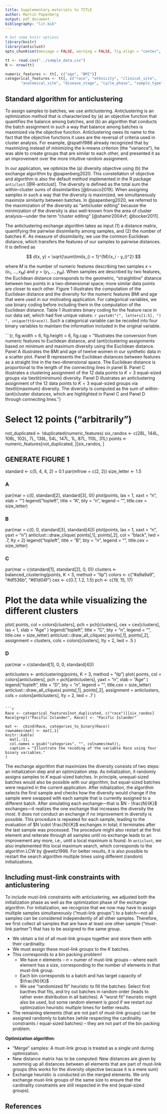 ```yaml
---
title: Supplementary materials to TITLE
author: Martin Papenberg
output: pdf_document
bibliography: "lit.bib"
---
```


```r
# Set some knitr options
library(knitr)
library(anticlust)
opts_chunk$set(message = FALSE, warning = FALSE, fig.align = "center", echo = FALSE)

tt <- read.csv("../sample_data.csv")
N <- nrow(tt)

numeric_features <- tt[, c("age", "BMI")]
categorical_features <- tt[, c("race", "ethnicity", "clinical_site", 
       "anatomical_site", "disease_stage", "cycle_phase", "sample_type", "lesion_type")]

```

## Standard algorithm for anticlustering

To assign samples to batches, we use anticlustering. Anticlustering is an optimization method that is characterized by (a) an objective function that quantifies the balance among batches, and (b) an algorithm that conducts the batch assignment in such a way that balance among batches is maximized via the objective function. Anticlustering owes its name to the fact that the objective functions it uses are the reversal of criteria used in cluster analysis. For example, @spath1986 already recognized that by maximizing instead of minimizing the k-means criterion (the "variance"), he was able to create groups that are similar to each other, and presented it as an improvement over the more intuitive random assignment. 

In our application, we optimize the (a) diversity objective using (b) the exchange algorithm by @papenberg2020. This constellation of objective and algorithm is also the default method implemented in the R package `anticlust` [@R-anticlust]. The diversity is defined as the total sum the within-cluster sums of dissimilarities [@brusco2019]. When assigning samples in such a way that the diversity is maximized, we simultaneously maximize similarity between batches. In @papenberg2020, we referred to the maximization of the diversity as "anticluster editing" because the minimization of the diversity is also well-known from the area of cluster analysis---under the term "cluster editing" [@shamir2004vf; @bocker2011]. 

The anticlustering exchange algorithm takes as input (1) a distance matrix, quantifying the pairwise dissimilarity among samples, and (2) the number of batches $K$. As measure of dissimilarity, we use the common Euclidean distance, which transfers the features of our samples to pairwise distances. It is defined as 

$$
d(x, y) =  \sqrt{\sum\limits_{i = 1}^{M}(x_i - y_i)^2}
$$

where $M$ is the number of numeric features describing two samples $x$ = ($x_1, \ldots, x_M$) and $y$ = ($y_1, \ldots, y_M$). When samples are described by two features, the Euclidean distance corresponds to the geometric, "straightline" distance between two points in a two-dimensional space; more similar data points are closer to each other. Figure&nbsp;1 illustrates the computation of the Euclidean distance and the diversity for the numeric features BMI and age that were used in our motivating application. For categorical variables, we use binary coding before including them in the computation of the Euclidean distance. Table 1 illustrates binary coding for the feature race in our data set, which had five unique values: `r paste0("(", letters[1:5], ") ", unique(tt$race))`. Such a categorical variable can be recoded into four binary variables to maintain the information included in the original variable. 

```{r, fig.width = 6, fig.height = 6, fig.cap = "Illustrates the conversion from numeric features to Euclidean distance, and (anti)clustering assignments based on minimum and maximum diversity using the Euclidean distance. Panel A illustrates the BMI and age of twelve women in our synthetic data in a scatter plot. Panel B represents the Euclidean distances between features as a straight line in the two-dimensional space. The Euclidean distance is proportional to the length of the connecting lines in panel B. Panel C illustrates a clustering assignment of the 12 data points to $K = 3$ equal-sized groups via \\textit{minimum} diversity. Panel D illustrates an anticlustering assignment of the 12 data points to $K = 3$ equal-sized groups via \\textit{maximum} diversity. The diversity is computed as the sum of within-(anti)cluster distances, which are highlighted in Panel C and Panel D through connecting lines."}

# Select 12 points ("arbitrarily")       
not_duplicated <- !duplicated(numeric_features)
six_randos <- c(28L, 144L, 108L, 102L, 7L, 138L, 54L, 147L, 1L, 87L, 110L, 31L)
points <- numeric_features[not_duplicated, ][six_randos, ]


## GENERATE FIGURE 1
standard <- c(5, 4, 4, 2) + 0.1
par(mfrow = c(2, 2))
size_letter <- 1.5

### A
par(mar = c(0, standard[2], standard[3], 0))
plot(points, las = 1, xaxt = "n", xlab = "")
legend("topleft", title = "A", bty = "n", legend = "", title.cex = size_letter)

### B
par(mar = c(0, 0, standard[3], standard[4]))
plot(points, las = 1, xaxt = "n", yaxt = "n")
anticlust:::draw_clique(
  points[,1], points[,2], col = "black",
  lwd = .7, lty = 2)
legend("topleft", title = "B", bty = "n", legend = "", title.cex = size_letter)

### C
par(mar = c(standard[1], standard[2], 0, 0))
clusters <- balanced_clustering(points, K = 3, method = "ilp")
colors <- c("#a9a9a9", "#df536b", "#61d04f")
cex <-  c(0.7, 1.2, 1.5)
pch <- c(19, 15, 17)

# Plot the data while visualizing the different clusters
plot(
  points,
  col = colors[clusters],
  pch = pch[clusters],
  cex = cex[clusters],
  las = 1, xlab = "Age"
)
legend("topleft", title = "C", bty = "n", legend = "", title.cex = size_letter)
anticlust:::draw_all_cliques(
  points[,1], points[,2], 
  assignment = clusters, 
  cols = colors[clusters], 
  lty = 2, lwd = .5
)


### D
par(mar = c(standard[1], 0, 0, standard[4]))

anticlusters <- anticlustering(points, K = 3, method = "ilp")
plot(
  points,
  col = colors[anticlusters],
  pch = pch[anticlusters],
  yaxt = "n", xlab = "Age"
)
legend("topleft", title = "D", bty = "n", legend = "", title.cex = size_letter)
anticlust:::draw_all_cliques(
  points[,1], points[,2], 
  assignment = anticlusters, 
  cols = colors[anticlusters], 
  lty = 2, 
  lwd = .7
)


```

```r
Race <- categorical_features[not_duplicated, c("race")][six_randos]
Race[grepl("Pacific Islander", Race)] <- "Pacific Islander"

mat <-  cbind(Race, categories_to_binary(Race))
rownames(mat) <- mat[,1]
knitr::kable(
  mat[,-1], 
  col.names = gsub("categories", "", colnames(mat)), 
  caption = "Illustrate the recoding of the variable Race using four binary variables."
)
```

The exchange algorithm that maximizes the diversity consists of two steps: an initialization step and an optimization step. As initialization, it randomly assigns samples to $K$ equal-sized batches. In principle, unequal-sized batches would also be possible with our algorithm, but equal-sized batches were required in the current application. After initialization, the algorithm selects the first sample and checks how the diversity would change if the sample were swapped with each sample that is currently assigned to a different batch. After simulating each exchange---that is $N - \frac{N}{K}$ exchanges---it realizes the one exchange that increases the diversity the most. It does not conduct an exchange if no improvement in diversity is possible. This procedure is repeated for each sample, leading to the evaluation of $N \cdot \frac{N}{K}$ exchanges in total; it terminates after the last sample was processed. The procedure might also restart at the first element and reiterate through all samples until no exchange leads to an improvement any more, i.e., until a local maximum is found. In `anticlust`, we also implemented this local maximum search, which corresponds to the algorithm LCW by @weitz1998. For better results, it is also possible to restart the search algorithm multiple times using different (random) initializations. 

## Including must-link constraints with anticlustering

To include must-link constraints with anticlustering, we adjusted both the initialization phase as well as the optimization phase of the exchange algorithm. For initialization, we recognize that we now may have to assign multiple samples simultaneously ("must-link groups") to a batch---not all samples can be considered independently of all other samples. Therefore, we first collect all samples that are have at least one other sample ("must-link partner") that has to be assigned to the same group.

- We obtain a list of all must-link groups together and store them with their cardinality. 
- We must assign these must-link groups to the $K$ batches.
- This corresponds to a bin packing problem!
  * We have $n$ elements -- $n$ = numer of must-link groups -- where each element has a size, corresponding to the number of elements in that must-link group.
  * Each bin corresponds to a batch and has target capacity of $\frac{N}{K}$
  * We use "randomized fit" heuristic to fill the batches: Select first bacthes that fits, and try out batches in random order (leads to rather even distribution in all batches). A "worst fit" heuristic might also be used, but some random element is good if we restart our optimization heuristic multiple times for better results.
- The remaining elements (that are not part of must-link groups) can be assigned randomly to batches (while respecting the cardinality constraints / equal-sized batches) -- they are not part of the bin packing problem. 

**Optimization algorithm**:

- "Merge" samples: A must-link group is treated as a single unit during optimization.
- New distance matrix has to be computed: New distances are given by summing up all distances between all elements that are part of must-link groups (this works for the diversity objective because it is a mere sum)
- Exchange heuristic is conducted on the merged elements. We only exchange must-link groups of the same size to ensure that the cardinality constraints are still respected in the end (equal-sized groups).

## References
